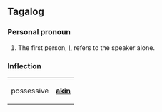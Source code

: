 ==Tagalog==
===Personal pronoun===
#The first person, [[I]], refers to the speaker alone.
===Inflection===
{| 
| possessive || '''[[akin]]'''
|}